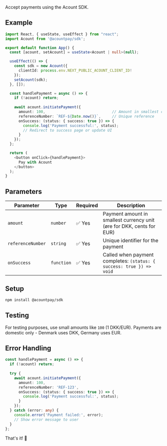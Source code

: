 Accept payments using the Acount SDK.

## Example

```typescript
import React, { useState, useEffect } from "react";
import Acount from '@acountpay/sdk';

export default function App() {
  const [acount, setAcount] = useState<Acount | null>(null);

  useEffect(() => {
    const sdk = new Acount({
      clientId: process.env.NEXT_PUBLIC_ACOUNT_CLIENT_ID!
    });
    setAcount(sdk);
  }, []);

  const handlePayment = async () => {
    if (!acount) return;
    
    await acount.initiatePayment({
      amount: 100,                              // Amount in smallest currency unit
      referenceNumber: `REF-${Date.now()}`,     // Unique reference  
      onSuccess: (status: { success: true }) => {
        console.log('Payment successful:', status);
        // Redirect to success page or update UI
      }
    });
  };

  return (
    <button onClick={handlePayment}>
      Pay with Acount
    </button>
  );
}
```

## Parameters

| Parameter | Type | Required | Description |
|-----------|------|----------|-------------|
| `amount` | `number` | ✅ Yes | Payment amount in smallest currency unit (øre for DKK, cents for EUR) |
| `referenceNumber` | `string` | ✅ Yes | Unique identifier for the payment |
| `onSuccess` | `function` | ✅ Yes | Called when payment completes: `(status: { success: true }) => void` |

## Setup

```bash
npm install @acountpay/sdk
```

## Testing

For testing purposes, use small amounts like `100` (1 DKK/EUR). Payments are domestic only - Denmark uses DKK, Germany uses EUR.

## Error Handling

```typescript
const handlePayment = async () => {
  if (!acount) return;
  
  try {
    await acount.initiatePayment({
      amount: 100,
      referenceNumber: 'REF-123',
      onSuccess: (status: { success: true }) => {
        console.log('Payment successful:', status);
      }
    });
  } catch (error: any) {
    console.error('Payment failed:', error);
    // Show error message to user
  }
};
```

That's it! 🚀
